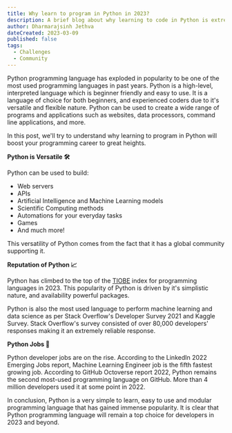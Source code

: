 ```yaml
---
title: Why learn to program in Python in 2023?
description: A brief blog about why learning to code in Python is extremely beneficial today. 🐍
author: Dharmarajsinh Jethva
dateCreated: 2023-03-09
published: false
tags:
  - Challenges
  - Community
---
```


Python programming language has exploded in popularity to be one of the most used programming languages in past years. Python is a high-level, interpreted language which is beginner friendly and easy to use. It is a language of choice for both beginners, and experienced coders due to it's versatile and flexible nature. Python can be used to create a wide range of programs and applications such as websites, data processors, command line applications, and more.

In this post, we'll try to understand why learning to program in Python will boost your programming career to great heights.

**Python is Versatile 🛠️**

Python can be used to build:

- Web servers
- APIs
- Artificial Intelligence and Machine Learning models
- Scientific Computing methods
- Automations for your everyday tasks
- Games
- And much more!

This versatility of Python comes from the fact that it has a global community supporting it.

**Reputation of Python 📈**

Python has climbed to the top of the [TIOBE](https://www.tiobe.com/tiobe-index/) index for programming languages in 2023. This popularity of Python is driven by it's simplistic nature, and availability powerful packages.

Python is also the most used language to perform machine learning and data science as per Stack Overflow's Developer Survey 2021 and Kaggle Survey. Stack Overflow's survey consisted of over 80,000 developers' responses making it an extremely reliable response.

**Python Jobs 💼**

Python developer jobs are on the rise. According to the LinkedIn 2022 Emerging Jobs report, Machine Learning Engineer job is the fifth fastest growing job. According to GitHub Octoverse report 2022, Python remains the second most-used programming language on GitHub. More than 4 million developers used it at some point in 2022.

In conclusion, Python is a very simple to learn, easy to use and modular programming language that has gained immense popularity. It is clear that Python programming language will remain a top choice for developers in 2023 and beyond.


